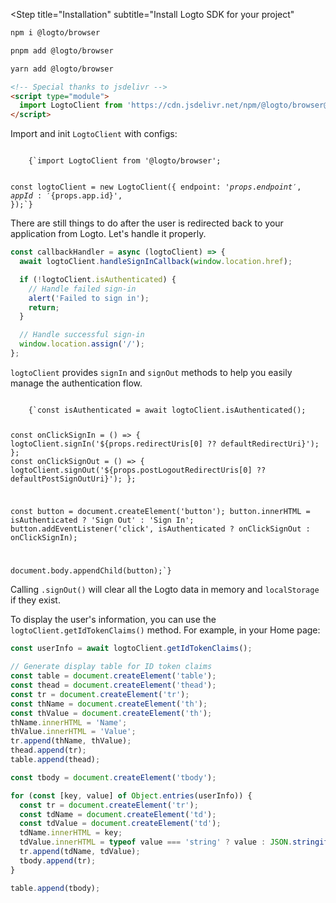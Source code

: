 

<Steps>

<Step
  title="Installation"
  subtitle="Install Logto SDK for your project"
>
<Tabs>
<TabItem value="npm" label="npm">

```bash
npm i @logto/browser
```

</TabItem>
<TabItem value="pnpm" label="pnpm">

```bash
pnpm add @logto/browser
```

</TabItem>
<TabItem value="yarn" label="yarn">

```bash
yarn add @logto/browser
```

</TabItem>
<TabItem value="cdn" label="CDN">

```html
<!-- Special thanks to jsdelivr -->
<script type="module">
  import LogtoClient from 'https://cdn.jsdelivr.net/npm/@logto/browser@latest/+esm';
</script>
```
</TabItem>
</Tabs>
</Step>

<Step title="Init LogtoClient">

Import and init `LogtoClient` with configs:

<Code className="language-ts" title="index.js">
    {`import LogtoClient from '@logto/browser';

const logtoClient = new LogtoClient({
  endpoint: '${props.endpoint}',
  appId: '${props.app.id}',
});`}
</Code>

</Step>

<Step title="Configure redirect URIs">

<RedirectUrisWeb />

</Step>

<Step title="Handle redirect">

There are still things to do after the user is redirected back to your application from Logto. Let's handle it properly.

```ts title="pages/Callback.js"
const callbackHandler = async (logtoClient) => {
  await logtoClient.handleSignInCallback(window.location.href);

  if (!logtoClient.isAuthenticated) {
    // Handle failed sign-in
    alert('Failed to sign in');
    return;
  }

  // Handle successful sign-in
  window.location.assign('/');
};
```

</Step>

<Step title="Implement sign-in and sign-out">

`logtoClient` provides `signIn` and `signOut` methods to help you easily manage the authentication flow.

<Code className="language-js" title="pages/Home.js">
    {`const isAuthenticated = await logtoClient.isAuthenticated();

const onClickSignIn = () => {
  logtoClient.signIn('${props.redirectUris[0] ?? defaultRedirectUri}');
};
const onClickSignOut = () => {
  logtoClient.signOut('${props.postLogoutRedirectUris[0] ?? defaultPostSignOutUri}');
};

const button = document.createElement('button');
button.innerHTML = isAuthenticated ? 'Sign Out' : 'Sign In';
button.addEventListener('click', isAuthenticated ? onClickSignOut : onClickSignIn);

document.body.appendChild(button);`}
</Code>

Calling `.signOut()` will clear all the Logto data in memory and `localStorage` if they exist.

</Step>

<Step title="Checkpoint: Test your application">

<Checkpoint />

</Step>

<Step title="Display user information">

To display the user's information, you can use the `logtoClient.getIdTokenClaims()` method. For example, in your Home page:

```js title="pages/Home.js"
const userInfo = await logtoClient.getIdTokenClaims();

// Generate display table for ID token claims
const table = document.createElement('table');
const thead = document.createElement('thead');
const tr = document.createElement('tr');
const thName = document.createElement('th');
const thValue = document.createElement('th');
thName.innerHTML = 'Name';
thValue.innerHTML = 'Value';
tr.append(thName, thValue);
thead.append(tr);
table.append(thead);

const tbody = document.createElement('tbody');

for (const [key, value] of Object.entries(userInfo)) {
  const tr = document.createElement('tr');
  const tdName = document.createElement('td');
  const tdValue = document.createElement('td');
  tdName.innerHTML = key;
  tdValue.innerHTML = typeof value === 'string' ? value : JSON.stringify(value);
  tr.append(tdName, tdValue);
  tbody.append(tr);
}

table.append(tbody);
```

</Step>

</Steps>
